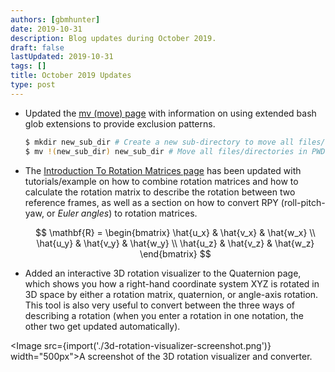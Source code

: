 ```yaml
---
authors: [gbmhunter]
date: 2019-10-31
description: Blog updates during October 2019.
draft: false
lastUpdated: 2019-10-31
tags: []
title: October 2019 Updates
type: post
---
```


* Updated the [mv (move) page](/programming/operating-systems/linux/programs/mv-move) with information on using extended bash glob extensions to provide exclusion patterns.

    ```sh
    $ mkdir new_sub_dir # Create a new sub-directory to move all files/directories in PWD into
    $ mv !(new_sub_dir) new_sub_dir # Move all files/directories in PWD into new_sub_dir, excluding new_sub_dir itself (avoiding the obvious recursion problem)
    ```

* The [Introduction To Rotation Matrices page](/mathematics/geometry/rotation-matrices) has been updated with tutorials/example on how to combine rotation matrices and how to calculate the rotation matrix to describe the rotation between two reference frames, as well as a section on how to convert RPY (roll-pitch-yaw, or _Euler angles_) to rotation matrices.

    $$
    \mathbf{R} = \begin{bmatrix} \hat{u_x} & \hat{v_x} & \hat{w_x} \\ \hat{u_y} & \hat{v_y} & \hat{w_y} \\ \hat{u_z} & \hat{v_z} & \hat{w_z} \end{bmatrix}
    $$

* Added an interactive 3D rotation visualizer to the Quaternion page, which shows you how a right-hand coordinate system XYZ is rotated in 3D space by either a rotation matrix, quaternion, or angle-axis rotation. This tool is also very useful to convert between the three ways of describing a rotation (when you enter a rotation in one notation, the other two get updated automatically).


<Image src={import('./3d-rotation-visualizer-screenshot.png')} width="500px">A screenshot of the 3D rotation visualizer and converter.</Image>
